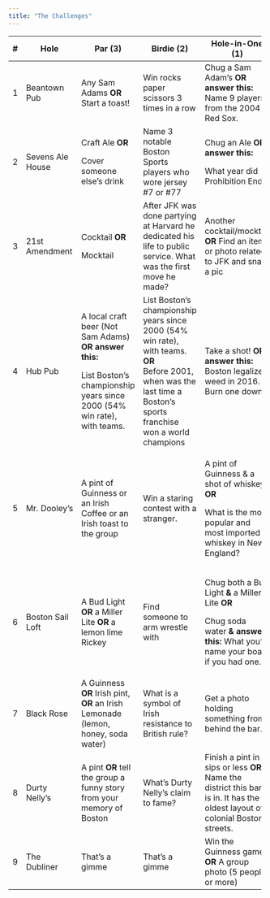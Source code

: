 ```yaml
---
title: "The Challenges"
---
```


+----+-------------------+-----------------------------------------------------------------------------------+------------------------------------------------------------------------------------------------------------------+-------------------------------------------------------------------------------------------------------------------------------+
| \# | Hole              | Par (3)                                                                           | Birdie (2)                                                                                                       | Hole-in-One (1)                                                                                                               |
+====+===================+===================================================================================+==================================================================================================================+===============================================================================================================================+
| 1  | Beantown Pub      | Any Sam Adams **OR** Start a toast!                                               | Win rocks paper scissors 3 times in a row                                                                        | Chug a Sam Adam's **OR answer this:** Name 9 players from the 2004 Red Sox.                                                   |
+----+-------------------+-----------------------------------------------------------------------------------+------------------------------------------------------------------------------------------------------------------+-------------------------------------------------------------------------------------------------------------------------------+
| 2  | Sevens Ale House  | Craft Ale **OR**                                                                  | Name 3 notable Boston Sports players who wore jersey #7 or #77                                                   | Chug an Ale **OR answer this:**                                                                                               |
|    |                   |                                                                                   |                                                                                                                  |                                                                                                                               |
|    |                   | Cover someone else's drink                                                        |                                                                                                                  | What year did Prohibition End?                                                                                                |
+----+-------------------+-----------------------------------------------------------------------------------+------------------------------------------------------------------------------------------------------------------+-------------------------------------------------------------------------------------------------------------------------------+
| 3  | 21st Amendment    | Cocktail **OR**                                                                   | After JFK was done partying at Harvard he dedicated his life to public service. What was the first move he made? | Another cocktail/mocktail **OR** Find an item or photo related to JFK and snap a pic                                          |
|    |                   |                                                                                   |                                                                                                                  |                                                                                                                               |
|    |                   | Mocktail                                                                          |                                                                                                                  |                                                                                                                               |
+----+-------------------+-----------------------------------------------------------------------------------+------------------------------------------------------------------------------------------------------------------+-------------------------------------------------------------------------------------------------------------------------------+
| 4  | Hub Pub           | A local craft beer (Not Sam Adams) **OR answer this:**                            | List Boston’s championship years since 2000 (54% win rate), with teams.\                                         | Take a shot! **OR answer this:\                                                                                               |
|    |                   |                                                                                   | **OR\                                                                                                            | **Boston legalized weed in 2016. Burn one down.                                                                               |
|    |                   | List Boston’s championship years since 2000 (54% win rate), with teams.           | **Before 2001, when was the last time a Boston’s sports franchise won a world champions                          |                                                                                                                               |
+----+-------------------+-----------------------------------------------------------------------------------+------------------------------------------------------------------------------------------------------------------+-------------------------------------------------------------------------------------------------------------------------------+
| 5  | Mr. Dooley's      | A pint of Guinness or an Irish Coffee or an Irish toast to the group              | Win a staring contest with a stranger.                                                                           | A pint of Guinness & a shot of whiskey **OR**                                                                                 |
|    |                   |                                                                                   |                                                                                                                  |                                                                                                                               |
|    |                   |                                                                                   |                                                                                                                  | What is the most popular and most imported whiskey in New England?                                                            |
+----+-------------------+-----------------------------------------------------------------------------------+------------------------------------------------------------------------------------------------------------------+-------------------------------------------------------------------------------------------------------------------------------+
| 6  | Boston Sail Loft  | A Bud Light **OR** a Miller Lite **OR** a lemon lime Rickey                       | Find someone to arm wrestle with                                                                                 | Chug both a Bud Light **&** a Miller Lite **OR**                                                                              |
|    |                   |                                                                                   |                                                                                                                  |                                                                                                                               |
|    |                   |                                                                                   |                                                                                                                  | Chug soda water **& answer this:** What you'd name your boat if you had one.                                                  |
+----+-------------------+-----------------------------------------------------------------------------------+------------------------------------------------------------------------------------------------------------------+-------------------------------------------------------------------------------------------------------------------------------+
| 7  | Black Rose        | A Guinness **OR** Irish pint, **OR** an Irish Lemonade (lemon, honey, soda water) | What is a symbol of Irish resistance to British rule?                                                            | Get a photo holding something from behind the bar.                                                                            |
+----+-------------------+-----------------------------------------------------------------------------------+------------------------------------------------------------------------------------------------------------------+-------------------------------------------------------------------------------------------------------------------------------+
| 8  | Durty Nelly's     | A pint **OR** tell the group a funny story from your memory of Boston             | What's Durty Nelly's claim to fame?                                                                              | Finish a pint in 2 sips or less **OR** Name the district this bar is in. It has the oldest layout of colonial Boston streets. |
+----+-------------------+-----------------------------------------------------------------------------------+------------------------------------------------------------------------------------------------------------------+-------------------------------------------------------------------------------------------------------------------------------+
| 9  | The Dubliner      | That's a gimme                                                                    | That's a gimme                                                                                                   | Win the Guinness game **OR** A group photo (5 people or more)                                                                 |
+----+-------------------+-----------------------------------------------------------------------------------+------------------------------------------------------------------------------------------------------------------+-------------------------------------------------------------------------------------------------------------------------------+
